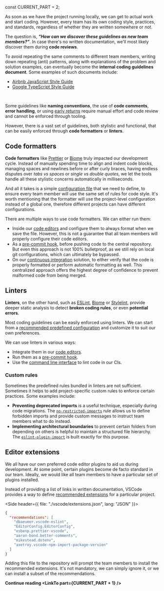 


const CURRENT_PART = 2;


<TOC current={CURRENT_PART} />

As soon as we have the project running locally, we can get to actual work and start coding. However, every team has its own coding style, practices, and standards, regardless of whether they are written somewhere or not.

The question is, _**"How can we discover these guidelines as new team members?"**_. In case there's no written documentation, we'll most likely discover them during **code reviews**.

To avoid repeating the same comments to different team members, writing down repeating (anti) patterns, along with explanations of the problem and solution examples, can eventually become the **internal coding guidelines document**. Some examples of such documents include:

- [Airbnb JavaScript Style Guide](https://github.com/airbnb/javascript)
- [Google TypeScript Style Guide](https://google.github.io/styleguide/tsguide.html)

<br />

Some guidelines like **naming conventions**, the use of **code comments**, **error handling**, or using [early returns](https://gomakethings.com/the-early-return-pattern-in-javascript/) require manual effort and code review and cannot be enforced through tooling.

However, there is a vast set of guidelines, both stylistic and functional, that can be easily enforced through **code formatters** or **linters**.

## Code formatters

**Code formatters** like [Prettier](https://prettier.io/) or [Biome](https://biomejs.dev/) truly impacted our development cycle. Instead of manually spending time to align and indent code blocks, managing spaces and newlines before or after curly braces, having endless disputes over _tabs vs spaces_ or _single vs double quotes_, we let the tools handle all these stylistic concerns automatically in milliseconds.

And all it takes is a simple [configuration file](https://prettier.io/docs/configuration#basic-configuration) that we need to define, to ensure every team member will use the same set of rules for code style. It's worth mentioning that the formatter will use the project-level configuration instead of a global one, therefore different projects can have different configurations.

There are multiple ways to use code formatters. We can either run them:

- Inside our [code editors](https://prettier.io/docs/editors) and configure them to always format when we save the file. However, this is not a guarantee that all team members will properly configure their code editors.
- As a [pre-commit hook](https://prettier.io/docs/precommit), before pushing code to the central repository. But even this approach is not 100% bulletproof, as we still rely on local git configurations, which can ultimately be bypassed.
- On our [continuous integration](https://prettier.io/docs/ci) solution, to either verify that the code is properly formatted or perform automatic formatting as well. This centralized approach offers the highest degree of confidence to prevent malformed code from being merged.

## Linters

**Linters**, on the other hand, such as [ESLint](https://eslint.org/), [Biome](https://biomejs.dev/) or [Stylelint](https://stylelint.io/), provide deeper static analysis to detect **broken coding rules**, or even **potential errors**.

Most coding guidelines can be easily enforced using linters. We can start from a [recommended predefined configuration](https://eslint.org/docs/latest/use/configure/configuration-files#using-predefined-configurations) and customize it to suit our own preferences.

We can use linters in various ways:

- Integrate them in our [code editors](https://eslint.org/docs/latest/use/integrations#editors).
- Run them as a [pre-commit hook](https://eslint.org/docs/latest/use/integrations#source-control).
- Use the [command line interface](https://eslint.org/docs/latest/use/command-line-interface) to lint code in our CIs.

### Custom rules

Sometimes the predefined rules bundled in linters are not sufficient. Sometimes it helps to add project-specific custom rules to enforce certain practices. Some examples include:

- **Preventing deprecated imports** is a useful technique, especially during code migrations. The [`no-restricted-imports`](https://eslint.org/docs/latest/rules/no-restricted-imports) rule allows us to define forbidden imports and provide custom messages to instruct team members what to do instead.
- **Implementing architectural boundaries** to prevent certain folders from depending on others is helpful to maintain a structured file hierarchy. The [`eslint-plugin-import`](https://github.com/import-js/eslint-plugin-import) is built exactly for this purpose.

## Editor extensions

We all have our own preferred code editor plugins to aid us during development. At some point, certain plugins become de facto standard in our team. Ideally, we would like all team members to have a particular set of plugins installed.

Instead of providing a list of links in written documentation, VSCode provides a way to define [recommended extensions](https://code.visualstudio.com/docs/configure/extensions/extension-marketplace#_workspace-recommended-extensions) for a particular project.

<Side header={{ file: "./vscode/extensions.json", lang: "JSON" }}>

```json
{
  "recommendations": [
    "dbaeumer.vscode-eslint",
    "EditorConfig.EditorConfig",
    "esbenp.prettier-vscode",
    "aaron-bond.better-comments",
    "mikestead.dotenv",
    "axetroy.vscode-npm-import-package-version"
  ]
}
```

</Side>

Adding this file to the repository will prompt the team members to install the recommended extensions. It's not mandatory, we can simply ignore it, or we can install a subset of the recommendations.

**Continue reading <LinkTo part={CURRENT_PART + 1} />**